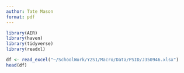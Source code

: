 ```yaml
---
author: Tate Mason
format: pdf
---
```


```r
library(AER)
library(haven)
library(tidyverse)
library(readxl)
```

```r
df <- read_excel("~/SchoolWork/Y2S1/Macro/Data/PSID/J350946.xlsx")
head(df)
```
